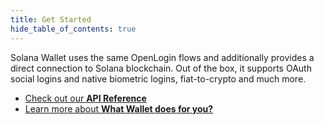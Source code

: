 ```yaml
---
title: Get Started
hide_table_of_contents: true
---
```


Solana Wallet uses the same OpenLogin flows and additionally provides a direct connection to Solana blockchain. Out of the box, it supports OAuth
social logins and native biometric logins, fiat-to-crypto and much more.

- [Check out our **API Reference**](api-reference/installation)
- [Learn more about **What Wallet does for you?**](what-is-wallet)
